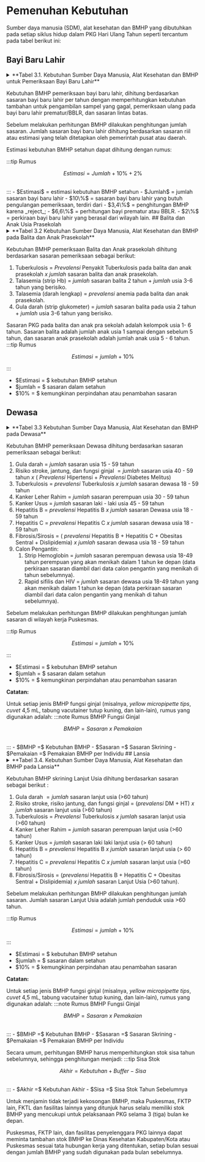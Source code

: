 # Pemenuhan Kebutuhan
Sumber daya manusia (SDM), alat kesehatan dan BMHP yang dibutuhkan pada setiap siklus hidup dalam PKG Hari Ulang Tahun seperti tercantum pada tabel berikut ini:
## Bayi Baru Lahir
<details>
  <summary>**Tabel 3.1. Kebutuhan Sumber Daya Manusia, Alat Kesehatan dan BMHP untuk Pemeriksaan Bayi Baru Lahir**</summary>
  
  <table>
    <tbody>
      <tr>
        <th rowspan="2">No</th>
        <th rowspan="2">Pemeriksaan</th>
        <th rowspan="2">SDM Kesehatan</th>
        <th colspan="2">Kebutuhan</th>
      </tr>
      <tr>
        <th>Alat Kesehatan</th>
        <th>Bahan Medis Habis Pakai (BMHP)</th>
      </tr>
      <tr>
        <td>1</td>
        <td>Kekurangan hormon tiroid sejak lahir</td>
        <td rowspan="3">Dokter/Bidan/ Perawat/Tenaga Teknologi Laboratorium Medik (TTLM)</td>
        <td rowspan="3">
          <ol>
            <li><em>Fluorescence immunoassay </em>(FIA)\*</li>
            <li><em>Chemiluminescence Immunoassay </em>(CLIA)\*</li>
          </ol>
        </td>
        <td rowspan="3">
            <li>Kertas Saring</li>
            <li>Lancet Pediatrik ketajaman 2 mm</li>
            <li>Alkohol swab</li>
            <li>Plester</li>
            <li>Sarung tangan</li>
            <li>Plastik untuk pengiriman kertas saring</li>
            <li>Amplop</li>
        </td>
      </tr>
      <tr>
        <td>2</td>
        <td>Kekurangan enzim pelindung sel darah merah (G6PD)</td>
      </tr>
      <tr>
        <td>3</td>
        <td>Kekurangan hormon adrenal sejak lahir</td>
      </tr>
      <tr>
        <td>4</td>
        <td>Penyakit Jantung Bawaan Kritis</td>
        <td>Dokter/Bidan/ Perawat</td>
        <td><em>Pulse Oximetry</em>Bayi/Neonatus</td>
        <td></td>
      </tr>
      <tr>
        <td>5</td>
        <td>Kelainan Saluran Empedu</td>
        <td>Dokter/Bidan/ Perawat</td>
        <td>Buku KIA</td>
        <td></td>
      </tr>
      <tr>
        <td>6</td>
        <td>Pertumbuhan (Berat Badan)</td>
        <td>Dokter/Bidan/ Perawat/ Nutrisionis</td>
        <td>
          <ol>
            <li>Buku KIA (Grafik Pertumbuhan Anak),</li>
            <li>Antropometri kit: alat ukur berat badan bayi/<em>baby scale</em>;</li>
          </ol>
        </td>
        <td></td>
      </tr>
    </tbody>
  </table>

  \*di Labkesmas Tingkat 3 atau Laboratorium Rumah Sakit Rujukan Pemeriksaan
</details>


Kebutuhan BMHP pemeriksaan bayi baru lahir, dihitung berdasarkan sasaran bayi baru lahir per tahun dengan memperhitungkan kebutuhan tambahan untuk pengambilan sampel yang gagal, pemeriksaan ulang pada bayi baru lahir prematur/BBLR, dan sasaran lintas batas.

Sebelum melakukan perhitungan BMHP dilakukan penghitungan jumlah sasaran. Jumlah sasaran bayi baru lahir dihitung berdasarkan sasaran riil atau estimasi yang telah ditetapkan oleh pemerintah pusat atau daerah.

Estimasi kebutuhan BMHP setahun dapat dihitung dengan rumus:

:::tip Rumus
```math
Estimasi = Jumlah + 10\% + 2\%
```
<br/>
:::
- $Estimasi$ = estimasi kebutuhan BMHP setahun
- $Jumlah$ = jumlah sasaran bayi baru lahir
- $10\%$ = sasaran bayi baru lahir yang butuh pengulangan pemeriksaan, terdiri dari 
  - $3,4\%$ = penghitungan BMHP karena _reject_; 
  -  $6,6\%$ = perhitungan bayi prematur atau BBLR.
- $2\%$ = perkiraan bayi baru lahir yang berasal dari wilayah lain.
## Balita dan Anak Usia Prasekolah
<details>
  <summary>**Tabel 3.2 Kebutuhan Sumber Daya Manusia, Alat Kesehatan dan BMHP pada Balita dan Anak Prasekolah**</summary>
  
  <table><tbody><tr><th rowspan="2">No</th><th rowspan="2">Pemeriksaan</th><th rowspan="2">SDMKesehatan</th><th colspan="2">Kebutuhan</th></tr><tr><td>Alat Kesehatan</td><td>Bahan Medis Habis Pakai (BMHP)</td></tr><tr><td>1</td><td>Pertumbuhan (Berat Badan, Panjang Badan/Tinggi Badan, Lingkar Kepala)</td><td>Dokter/ Bidan/ Perawat/ Nutrisionis</td><td><ol><li>Buku KIA (Grafik Pertumbuhan Anak),</li><li>Antropometri kit :<ol><li>Alat ukur berat badan bayi/<em>baby scale</em>;</li><li>Alat ukur berat badan injak digital/<em>standing weight</em>;</li><li>Alat ukur panjang badan</li></ol></li></ol>/infantometer/<em>length board</em>;<ul><li><ol><li>Alat ukur tinggi badan/ stadiometer;</li><li>Alat ukur lingkar lengan atas dan lingkar kepala</li></ol></li></ul></td><td></td></tr><tr><td>2</td><td>Perkembangan (motorik, sensorik, kognitif)</td><td>Dokter/ Bidan/ Perawat</td><td>Alat Deteksi Dini Perkembangan (SDIDTK Kit)</td><td></td></tr><tr><td>3</td><td>Tuberkulosis</td><td>Dokter/ Bidan/ Perawat</td><td></td><td>Tuberkulin vial (mantoux)</td></tr><tr><td>4</td><td>Telinga</td><td>Dokter/ Bidan/ Perawat</td><td></td><td></td></tr><tr><td>5</td><td>Mata</td><td>Dokter/ Bidan/ Perawat</td><td><ol><li>Oftalmoskop</li><li>Senter</li><li>Tumbling E</li></ol></td><td></td></tr><tr><td>6</td><td>Gigi</td><td>Dokter Gigi/ Terapis Gigi</td><td>Set Pemeriksaan Gigi</td><td></td></tr><tr><td>7</td><td>Talasemia</td><td>TTLM</td><td><ol><li>Hb Meter</li><li>Hematologi <em>Analyzer</em></li></ol></td><td><ol><li>Strip HB</li><li><em>Blood lancet</em></li><li>Alcohol swab,</li><li>Sarung tangan non steril</li><li>Reagen Hematology,</li><li>Tabung Vacutainer,</li><li>Plester bulat</li><li>Jarum Vacutainer</li><li>Wing Needle</li></ol></td></tr><tr><td>8</td><td>Gula darah</td><td>Dokter/ Perawat/ Bidan / TTLM</td><td>Glukometer</td><td><ol><li>Strip gula darah</li><li>alkohol swab</li><li>Lancet</li></ol></td></tr></tbody></table>
</details>

Kebutuhan BMHP pemeriksaan Balita dan Anak prasekolah dihitung berdasarkan sasaran pemeriksaan sebagai berikut:

1. Tuberkulosis $=$ $Prevalensi$ Penyakit Tuberkulosis pada balita dan anak prasekolah $x$ $jumlah$ sasaran balita dan anak prasekolah.
2. Talasemia (strip Hb) $=$ $jumlah$ sasaran balita 2 tahun $+$ $jumlah$ usia 3-6 tahun yang berisiko.
3. Talasemia (darah lengkap) $=$ $prevalensi$ anemia pada balita dan anak prasekolah.
4. Gula darah (strip glukometer) $=$ $jumlah$ sasaran balita pada usia 2 tahun $+$ $jumlah$ usia 3-6 tahun yang berisiko.

Sasaran PKG pada balita dan anak pra sekolah adalah kelompok usia 1- 6 tahun. Sasaran balita adalah jumlah anak usia 1 sampai dengan sebelum 5 tahun, dan sasaran anak prasekolah adalah jumlah anak usia 5 - 6 tahun.
:::tip Rumus
```math
Estimasi = jumlah + 10\%
```

:::
- $Estimasi = $ kebutuhan BMHP setahun 
- $jumlah = $ sasaran dalam setahun 
- $10\% = $ kemungkinan perpindahan atau penambahan sasaran
## Dewasa
<details>
  <summary>**Tabel 3.3 Kebutuhan Sumber Daya Manusia, Alat Kesehatan dan BMHP pada Dewasa**</summary>
  
  | No  | Pemeriksaan | SDM Kesehatan | Kebutuhan |
  | --- | --- | --- | --- |
  | 1   | Perilaku Merokok | Dokter/ Perawat/Bidan |     |
  | 2   | Tingkat aktivitas fisik | Dokter/ Perawat/Bidan |         |
  | 3   | Status Gizi (Obesitas, Gizi Kurang) | Dokter/ Perawat/Bidan/Nutrisionis | Set Antropometri |
  | 4   | Gigi | Dokter Gigi/ Terapis Gigi | Set Pemeriksaan Gigi |
  | 5   | Tekanan darah | Dokter/ Perawat/Bidan | Tensimeter |
  
  <table><tbody><tr><th rowspan="2">No</th><th rowspan="2">Pemeriksaan</th><th rowspan="2">SDM Kesehatan</th><th colspan="2">Kebutuhan</th></tr><tr><td>Alat Kesehatan</td><td>Bahan Medis Habis Pakai (BMHP)</td></tr><tr><td>6</td><td>Gula darah</td><td>Dokter/Perawat/Bidan/TTLM</td><td>Glukometer</td><td><ol><li>Strip gula darah</li><li>alkohol swab, Lancet</li></ol></td></tr><tr><td>7</td><td>Risiko Stroke</td><td>TTLM</td><td rowspan="2">Clinical Chemistry Analyzer/Fotometer</td><td rowspan="2"><ol><li>Reagen total kolesterol</li><li>Reagen Trigliserid,</li><li>Reagen HDL</li><li>Jarum vacutainer,</li><li>Tabung vacutainer,</li><li>Alkohol swab,</li><li>Plester</li><li>Tip kuning, Bahan kontrol</li></ol></td></tr><tr><td rowspan="2">8</td><td rowspan="2">Risiko Jantung</td><td rowspan="2">Dokter/Perawat</td></tr><tr><td>EKG</td><td><ol><li>Thermal paper EKG</li><li>Gel EKG</li></ol></td></tr><tr><td>9</td><td>Fungsi ginjal</td><td>TTLM</td><td>Fotometer / Chemistry Analyzer</td><td>Pemeriksaan serum Ureum dan Kreatinin dengan BMHP<ol><li>Reagen ureum</li><li>Reagen kreatinin</li><li>Yellow Micropipette Tips</li><li>Hand Scoon</li><li>Jarum Vacutainer 22</li><li>Alcohol Swab</li><li>Plester</li><li>Tabung Vacutainer Tutup Kuning</li></ol></td></tr><tr><td>10</td><td>Tuberkulosis</td><td>Dokter/Bidan/ Perawat</td><td>Mikroskop atau mesin TCM</td><td>Tes Sputum BTA / TCM</td></tr><tr><td>11</td><td>Penyakit Paru Obstruktif Kronis</td><td>Dokter/ Perawat/Bidan</td><td></td><td></td></tr><tr><td>12</td><td>Kanker Payudara</td><td>Dokter/ Perawat/Bidan</td><td>USG dengan Probe Linier</td><td>Gel pelicin/pelumas untuk pasien/lubricant gel untuk USG</td></tr><tr><td>13</td><td>Kanker Leher Rahim</td><td>Dokter/Bidan</td><td>PCR*</td><td><ol><li>Collecting Kit (cytobrush + VTM),</li><li>Reagen Ekstraksi,</li><li>Reagen PCR</li></ol></td></tr><tr><td>14</td><td>Kanker Paru</td><td>Dokter/ Perawat/Bidan</td><td></td><td></td></tr><tr><td>15</td><td>Kanker Usus</td><td>Dokter/ Perawat/Bidan</td><td></td><td><ol><li>Pot feses</li><li>sarung tangan non steril</li><li>FOBT/Reagen darah samar</li></ol></td></tr><tr><td>16</td><td>Mata</td><td>Dokter/ Bidan/ Perawat</td><td><ol><li>Oftalmoskop</li><li>Senter</li><li><em>E-Tumbling / Snellen Chart /E- Chart</em></li><li><em>pinhole</em></li></ol></td><td></td></tr></tbody></table>
  
  <table><tbody><tr><th rowspan="2">No</th><th rowspan="2">Pemeriksaan</th><th rowspan="2">SDM Kesehatan</th><th colspan="2">Kebutuhan</th></tr><tr><td>Alat Kesehatan</td><td>Bahan Medis Habis Pakai (BMHP)</td></tr><tr><td>17</td><td>Telinga</td><td>Dokter/ Bidan/ Perawat</td><td><ol><li>Garpu tala 512 Hz</li><li>otoskop</li></ol></td><td></td></tr><tr><td>18</td><td>Kesehatan Jiwa</td><td>Dokter/ Perawat/ Bidan/Psikolog Klinis</td><td></td><td></td></tr><tr><td>19</td><td>Hepatitis B</td><td>TTLM</td><td></td><td><ol><li>Rapid test Hepatitis B (HbSAg),</li><li>Blood lancet,</li><li>Alkohol swab</li></ol></td></tr><tr><td>20</td><td>Hepatitis C</td><td>TTLM</td><td></td><td><ol><li>Rapid test Hepatitis C (anti HCV),</li><li>Blood lancet,</li><li>Alkohol swab</li></ol></td></tr><tr><td>21</td><td>Fibrosis/ Sirosis hati</td><td>TTLM</td><td><ol><li><em>Hematology Analyzer,</em></li><li><em>Chemistry Analyzer /</em></li></ol>Fotometer</td><td><ol><li>BMHP pemeriksaan SGOT</li><li>BMHP pemeriksaan jumlah trombosit</li></ol></td></tr><tr><td>22</td><td>Calon Pengantin</td><td>Dokter/Bidan/ Perawat/TTLM</td><td>Hb Meter</td><td><ol><li>Rapid Hb,</li><li>Rapid HIV,</li><li>Rapid Sifilis,</li><li>Blood lancet,</li><li>Alkohol swab</li></ol></td></tr></tbody></table>
\*Di Labkesmas Tingkat 2
</details>


Kebutuhan BMHP pemeriksaan Dewasa dihitung berdasarkan sasaran pemeriksaan sebagai berikut:

1. Gula darah $=$ $jumlah$ sasaran usia 15 - 59 tahun
2. Risiko stroke, jantung, dan fungsi ginjal $= jumlah$ sasaran usia 40 - 59 tahun $x$ $($ $Prevalensi$ Hipertensi $+$ $Prevalensi$ Diabetes Melitus$)$
3. Tuberkulosis $=$ $prevalensi$ Tuberkulosis $x$ $jumlah$ sasaran dewasa 18 - 59 tahun
4. Kanker Leher Rahim $=$ $jumlah$ sasaran perempuan usia 30 - 59 tahun
5. Kanker Usus $=$ $jumlah$ sasaran laki - laki usia 45 - 59 tahun
6. Hepatitis B $=$ $prevalensi$ Hepatitis B $x$ $jumlah$ sasaran Dewasa usia 18 - 59 tahun
7. Hepatitis C $=$ $prevalensi$ Hepatitis C $x$ $jumlah$ sasaran dewasa usia 18 - 59 tahun
8. Fibrosis/Sirosis $=$ $($ $prevalensi$ Hepatitis B $+$ Hepatitis C $+$ Obesitas Sentral $+$ Dislipidemia$)$ $x$ $jumlah$ sasaran dewasa usia 18 - 59 tahun
9. Calon Pengantin:
    1. Strip Hemoglobin $=$ $jumlah$ sasaran perempuan dewasa usia 18-49 tahun perempuan yang akan menikah dalam 1 tahun ke depan (data perkiraan sasaran diambil dari data calon pengantin yang menikah di tahun sebelumnya).
    2. Rapid sifilis dan HIV $=$ $jumlah$ sasaran dewasa usia 18-49 tahun yang akan menikah dalam 1 tahun ke depan (data perkiraan sasaran diambil dari data calon pengantin yang menikah di tahun sebelumnya).

Sebelum melakukan perhitungan BMHP dilakukan penghitungan jumlah sasaran di wilayah kerja Puskesmas.

:::tip Rumus
```math
Estimasi = jumlah + 10\%
```

:::
- $Estimasi = $ kebutuhan BMHP setahun 
- $jumlah = $ sasaran dalam setahun 
- $10\% = $ kemungkinan perpindahan atau penambahan sasaran

**Catatan:**

Untuk setiap jenis BMHP fungsi ginjal (misalnya, _yellow micropipette tips_, _cuvet_ 4,5 mL, tabung vacutainer tutup kuning, dan lain-lain), rumus yang digunakan adalah:
:::note Rumus BMHP Fungsi Ginjal 
```math
BMHP = Sasaran\ x\ Pemakaian
```
<br/>
:::
- $BMHP =$ Kebutuhan BMHP 
- $Sasaran =$ Sasaran Skrining 
- $Pemakaian =$ Pemakaian BMHP per Individu
## Lansia

<details>
  <summary>**Tabel 3.4. Kebutuhan Sumber Daya Manusia, Alat Kesehatan dan BMHP pada Lansia**</summary>
  
  | No  | Pemeriksaan | SDM Kesehatan | Kebutuhan |
  | --- | --- | --- | --- |
  | 1   | Geriatri | Dokter/Perawat/Bidan |     |
  | 2   | Perilaku Merokok | Dokter/ Perawat/Bidan |     |
  | 3   | Tingkat aktivitas fisik | Dokter/ Perawat/Bidan |     |     |
  | 4   | Status Gizi (Obesitas, Gizi Kurang) | Dokter/Perawat/Bidan/Nutrisi onis | Set Antropometri |     |
  | 5   | Gigi | Dokter Gigi/ Terapis Gigi | Set Pemeriksaan Gigi |     |
  | 6   | Tekanan darah | Dokter/Perawat/Bidan | Tensimeter |     |
  
  <table><tbody><tr><th rowspan="2">No</th><th rowspan="2">Pemeriksaan</th><th rowspan="2">SDM Kesehatan</th><th colspan="2">Kebutuhan</th></tr><tr><td>Alat Kesehatan</td><td>Bahan Medis Habis Pakai (BMHP)</td></tr><tr><td>7</td><td>Gula darah</td><td>Perawat/Bidan/TTLM</td><td>Glukometer</td><td><ol><li>Strip gula darah</li><li>alkohol swab, Lancet</li></ol></td></tr><tr><td>8</td><td>Risiko Stroke</td><td>TTLM</td><td rowspan="2">Clinical Chemistry Analyzer/Fotometer</td><td rowspan="2"><ol><li>Reagen total kolesterol</li><li>Reagen Trigliserid,</li><li>Reagen HDL</li><li>Jarum vacutainer,</li><li>Tabung vacutainer,</li><li>Alkohol swab,</li><li>Plester</li><li>Tip kuning, Bahan kontrol</li></ol></td></tr><tr><td rowspan="2">9</td><td rowspan="2">Risiko Jantung</td><td rowspan="2">Dokter/Perawat</td></tr><tr><td>EKG</td><td><ol><li>Thermal paper EKG</li><li>Gel EKG</li></ol></td></tr><tr><td>10</td><td>Fungsi ginjal</td><td>TTLM</td><td>Fotometer / Chemistry Analyzer</td><td>Pemeriksaan serum Ureum dan Kreatinin dengan BMHP<ol><li>Reagen ureum</li><li>Reagen kreatinin</li><li>Yellow Micropipette Tips</li><li>Hand Scoon</li><li>Jarum Vacutainer</li></ol>22<ol><li>Alcohol Swab</li><li>Plester</li><li>Tabung Vacutainer Tutup Kuning</li></ol></td></tr><tr><td>11</td><td>Tuberkulosis</td><td>Dokter/Bidan/ Perawat</td><td>Mikroskop atau mesin TCM</td><td>Tes Sputum BTA / TCM</td></tr><tr><td>12</td><td>Penyakit Paru Obstruktif Kronis</td><td>Dokter/ Perawat/Bidan</td><td></td><td></td></tr><tr><td>13</td><td>Kanker Payudara</td><td>Dokter/Perawat/Bidan</td><td>USG dengan Probe Linier</td><td>Gel pelicin/pelumas untuk pasien/lubricant gel untuk USG</td></tr><tr><td>14</td><td>Kanker Leher Rahim</td><td>Dokter/Bidan</td><td>PCR*</td><td><ol><li>Collecting Kit (cytobrush + VTM),</li><li>Reagen Ekstraksi,</li><li>Reagen PCR</li></ol></td></tr><tr><td>15</td><td>Kanker Paru</td><td>Dokter/ Perawat/Bidan</td><td></td><td></td></tr><tr><td>16</td><td>Kanker Usus</td><td>Dokter/ Perawat/Bidan</td><td></td><td><ol><li>Pot feses</li><li>sarung tangan non steril</li><li>FOBT/Reagen darah samar</li></ol></td></tr><tr><td>17</td><td>Mata</td><td>Dokter/ Bidan/ Perawat</td><td><ol><li>Oftalmoskop</li><li>Senter</li><li><em>E-Tumbling / Snellen Chart /E- Chart</em></li><li><em>pinhole</em></li></ol></td><td></td></tr></tbody></table>
  
  <table><tbody><tr><th rowspan="2">No</th><th rowspan="2">Pemeriksaan</th><th rowspan="2">SDM Kesehatan</th><th colspan="2">Kebutuhan</th></tr><tr><td>Alat Kesehatan</td><td>Bahan Medis Habis Pakai (BMHP)</td></tr><tr><td>18</td><td>Telinga</td><td>Dokter/ Bidan/ Perawat</td><td><ol><li>Garpu tala 512 Hz</li><li>otoskop</li></ol></td><td></td></tr><tr><td>19</td><td>Kesehatan Jiwa</td><td>Dokter/ Perawat/ Bidan/Psikolog Klinis</td><td></td><td></td></tr><tr><td>20</td><td>Hepatitis B</td><td>TTLM</td><td></td><td><ol><li>Rapid test Hepatitis B (HbSAg),</li><li>Blood lancet,</li><li>Alkohol swab</li></ol></td></tr><tr><td>21</td><td>Hepatitis C</td><td>TTLM</td><td></td><td><ol><li>Rapid test Hepatitis C (anti HCV),</li><li>Blood lancet,</li><li>Alkohol swab</li></ol></td></tr><tr><td>22</td><td>Fibrosis/ Sirosis hati</td><td>TTLM</td><td><ol><li><em>Hematology Analyzer,</em></li><li><em>Chemistry Analyzer /</em></li></ol>Fotometer</td><td><ol><li>BMHP pemeriksaan SGOT</li><li>BMHP pemeriksaan jumlah trombosit</li></ol></td></tr></tbody></table>
  
  \*Di Labkesmas Tingkat 2
</details>

Kebutuhan BMHP skrining Lanjut Usia dihitung berdasarkan sasaran sebagai berikut :

1. Gula darah $= jumlah$ sasaran lanjut usia (>60 tahun)
2. Risiko stroke, risiko jantung, dan fungsi ginjal $=$ ($prevalensi$ DM $+$ HT) $x$ $jumlah$ sasaran lanjut usia (>60 tahun)
3. Tuberkulosis $=$ $Prevalensi$ Tuberkulosis $x$ $jumlah$ sasaran lanjut usia (>60 tahun)
4. Kanker Leher Rahim $=$ $jumlah$ sasaran perempuan lanjut usia (>60 tahun)
5. Kanker Usus $=$ $jumlah$ sasaran laki laki lanjut usia (> 60 tahun)
6. Hepatitis B $=$ $prevalensi$ Hepatitis B $x$ $jumlah$ sasaran lanjut usia (> 60 tahun)
7. Hepatitis C $=$ $prevalensi$ Hepatitis C $x$ $jumlah$ sasaran lanjut usia (>60 tahun)
8. Fibrosis/Sirosis $=$ ($prevalensi$ Hepatitis B $+$ Hepatitis C $+$ Obesitas Sentral $+$ Dislipidemia) $x$ $jumlah$ sasaran Lanjut Usia (>60 tahun).

Sebelum melakukan perhitungan BMHP dilakukan penghitungan jumlah sasaran. Jumlah sasaran Lanjut Usia adalah jumlah penduduk usia >60 tahun.

:::tip Rumus
```math
Estimasi = jumlah + 10\%
```

:::
- $Estimasi = $ kebutuhan BMHP setahun 
- $jumlah = $ sasaran dalam setahun 
- $10\% = $ kemungkinan perpindahan atau penambahan sasaran

**Catatan:**

Untuk setiap jenis BMHP fungsi ginjal (misalnya, _yellow micropipette tips_, _cuvet_ 4,5 mL, tabung vacutainer tutup kuning, dan lain-lain), rumus yang digunakan adalah:
:::note Rumus BMHP Fungsi Ginjal 
```math
BMHP = Sasaran\ x\ Pemakaian
```
<br/>
:::
- $BMHP =$ Kebutuhan BMHP 
- $Sasaran =$ Sasaran Skrining 
- $Pemakaian =$ Pemakaian BMHP per Individu

Secara umum, perhitungan BMHP harus memperhitungkan stok sisa tahun sebelumnya, sehingga penghitungan menjadi:
:::tip Sisa Stok
```math
Akhir = Kebutuhan + Buffer - Sisa 
```
<br/>
:::
- $Akhir =$ Kebutuhan Akhir
- $Sisa =$ Sisa Stok Tahun Sebelumnya

Untuk menjamin tidak terjadi kekosongan BMHP, maka Puskesmas, FKTP lain, FKTL dan fasilitas lainnya yang ditunjuk harus selalu memiliki stok BMHP yang mencukupi untuk pelaksanaan PKG selama 3 (tiga) bulan ke depan.

Puskesmas, FKTP lain, dan fasilitas penyelenggara PKG lainnya dapat meminta tambahan stok BMHP ke Dinas Kesehatan Kabupaten/Kota atau Puskesmas sesuai tata hubungan kerja yang ditentukan, setiap bulan sesuai dengan jumlah BMHP yang sudah digunakan pada bulan sebelumnya.
